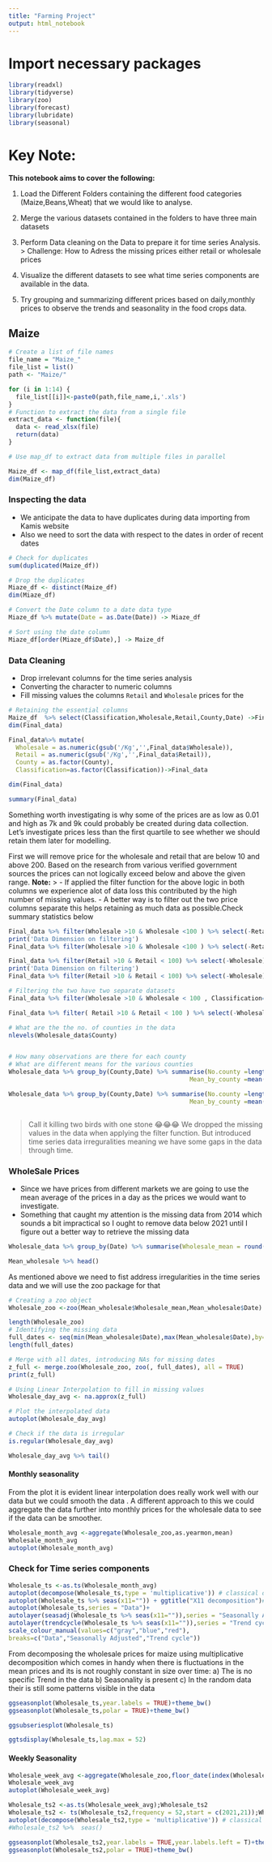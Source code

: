 ```yaml
---
title: "Farming Project"
output: html_notebook
---
```


# Import necessary packages

```r
library(readxl)
library(tidyverse)
library(zoo)
library(forecast)
library(lubridate)
library(seasonal)
```

# Key Note:

**This notebook aims to cover the following:**

1. Load the Different Folders containing the different food categories (Maize,Beans,Wheat) that we would like to analyse.

2. Merge the various datasets contained in the folders to have three main datasets

3. Perform Data cleaning on the Data to prepare it for time series Analysis. 
> Challenge: How to Adress the missing prices either retail or wholesale prices

4. Visualize the different datasets to see what time series components are available in the data.

5. Try grouping and summarizing different prices based on daily,monthly prices to observe the trends and seasonality in the food crops data.


## Maize

```r
# Create a list of file names
file_name = "Maize_"
file_list = list()
path <- "Maize/"

for (i in 1:14) {
  file_list[[i]]<-paste0(path,file_name,i,'.xls')
}
# Function to extract the data from a single file 
extract_data <- function(file){
  data <- read_xlsx(file)
  return(data)
}

# Use map_df to extract data from multiple files in parallel

Maize_df <- map_df(file_list,extract_data)
dim(Maize_df)
```


### Inspecting the data

- We anticipate the data to have duplicates during data importing from Kamis website
- Also we need to sort the data with respect to the dates in order of recent dates

```r
# Check for duplicates 
sum(duplicated(Maize_df))
```
```r
# Drop the duplicates
Miaze_df <- distinct(Maize_df)
dim(Miaze_df)

# Convert the Date column to a date data type
Miaze_df %>% mutate(Date = as.Date(Date)) -> Miaze_df

# Sort using the date column
Miaze_df[order(Miaze_df$Date),] -> Maize_df
```

### Data Cleaning 

- Drop irrelevant columns for the time series analysis
- Converting the character to numeric columns
- Fill missing values the columns `Retail` and `Wholesale` prices for the 

```r
# Retaining the essential columns 
Maize_df  %>% select(Classification,Wholesale,Retail,County,Date) ->Final_data
dim(Final_data)
```

```r
Final_data%>% mutate(
  Wholesale = as.numeric(gsub('/Kg','',Final_data$Wholesale)),
  Retail = as.numeric(gsub('/Kg','',Final_data$Retail)),
  County = as.factor(County),
  Classification=as.factor(Classification))->Final_data

dim(Final_data)
```




```r
summary(Final_data)
```
Something worth investigating is why some of the prices are as low as 0.01 and high as 7k and 9k could probably be created during data collection. Let's investigate prices less than the first quartile to see whether we should retain them later for modelling.

First we will remove price for the wholesale and retail that are below 10 and above 200. Based on the research from various verified government sources the prices can not logically exceed  below and above the given range.
**Note:**
>
- If applied the filter function for the above logic in both columns we experience alot of data loss this contributed by the high number of missing values.
- A better way is to filter out the two price columns separate this helps retaining as much data as possible.Check summary statistics below

```r
Final_data %>% filter(Wholesale >10 & Wholesale <100 ) %>% select(-Retail) %>% summary()
print('Data Dimension on filtering')
Final_data %>% filter(Wholesale >10 & Wholesale <100 ) %>% select(-Retail) %>% dim()
```



```r
Final_data %>% filter(Retail >10 & Retail < 100) %>% select(-Wholesale) %>% summary() #%>% head()
print('Data Dimension on filtering')
Final_data %>% filter(Retail >10 & Retail < 100) %>% select(-Wholesale) %>% dim() #%>% head()

```

```r
# Filtering the two have two separate datasets
Final_data %>% filter(Wholesale >10 & Wholesale < 100 , Classification=="White Maize") %>% select(-Retail)%>% filter(Date > as.Date("2021-01-01"))-> Wholesale_data

Final_data %>% filter( Retail >10 & Retail < 100 ) %>% select(-Wholesale)%>% filter(Date > as.Date("2021-01-01"))-> Retail_data

```



```r
# What are the the no. of counties in the data
nlevels(Wholesale_data$County)


# How many observations are there for each county
# What are different means for the various counties
Wholesale_data %>% group_by(County,Date) %>% summarise(No.county =length(County),
                                                  Mean_by_county =mean(Wholesale)) %>% arrange(desc(Date))

Wholesale_data %>% group_by(County,Date) %>% summarise(No.county =length(County),
                                                  Mean_by_county =mean(Wholesale), .groups = "drop_last") %>% arrange(desc(Date)) %>% filter(Date>= as.Date("2025-01-01") & Date< as.Date("2025-12-31") & (County=="Bungoma" | County== "Kakamega")) #%>% tail(400)



```


>
Call it killing two birds with one stone 😂😂😂 We dropped the missing values in the data when applying the filter function. But introduced time series data irreguralities meaning we have some gaps in the data through time. 

### WholeSale Prices

* Since we have prices from different markets we are going to use the mean average of the prices in a day as the prices we would want to investigate.
* Something that caught my attention is the missing data from 2014 which sounds a bit impractical so I ought to remove data below 2021 until I figure out  a better way to retrieve the missing data 


```r
Wholesale_data %>% group_by(Date) %>% summarise(Wholesale_mean = round(mean(Wholesale),2)) ->Mean_wholesale

Mean_wholesale %>% head()
```
As mentioned above we need to fist address irregularities in the time series data and we will use the zoo package for that

```r
# Creating a zoo object
Wholesale_zoo <-zoo(Mean_wholesale$Wholesale_mean,Mean_wholesale$Date)

length(Wholesale_zoo)
# Identifying the missing data
full_dates <- seq(min(Mean_wholesale$Date),max(Mean_wholesale$Date),by= 'day')
length(full_dates)

# Merge with all dates, introducing NAs for missing dates
z_full <- merge.zoo(Wholesale_zoo, zoo(, full_dates), all = TRUE)
print(z_full)

# Using Linear Interpolation to fill in missing values
Wholesale_day_avg <- na.approx(z_full)

# Plot the interpolated data
autoplot(Wholesale_day_avg)

# Check if the data is irregular
is.regular(Wholesale_day_avg) 

Wholesale_day_avg %>% tail()
```
#### Monthly seasonality
From the plot it is evident linear interpolation does really work well with our data but we could smooth the  data .
A different approach to this we could aggregate the data further into monthly prices for the wholesale data to see if the data can be smoother.

```r
Wholesale_month_avg <-aggregate(Wholesale_zoo,as.yearmon,mean)
Wholesale_month_avg
autoplot(Wholesale_month_avg)
```

### Check for Time series components
```r
Wholesale_ts <-as.ts(Wholesale_month_avg)
autoplot(decompose(Wholesale_ts,type = 'multiplicative')) # classical decomposition
autoplot(Wholesale_ts %>% seas(x11="")) + ggtitle("X11 decomposition")# X11 decomposition
autoplot(Wholesale_ts,series = "Data")+
autolayer(seasadj(Wholesale_ts %>% seas(x11="")),series = "Seasonally Adjusted") +
autolayer(trendcycle(Wholesale_ts %>% seas(x11="")),series = "Trend cycle") +
scale_colour_manual(values=c("gray","blue","red"), 
breaks=c("Data","Seasonally Adjusted","Trend cycle"))
```
From decomposing the wholesale prices for maize using multiplicative decomposition which comes in handy when there is  fluctuations in the mean prices and its is not roughly constant in size over time:
a) The is no specific Trend in the data
b) Seasonality is present
c) In the random data their is still some patterns visible in the data

```r
ggseasonplot(Wholesale_ts,year.labels = TRUE)+theme_bw()
ggseasonplot(Wholesale_ts,polar = TRUE)+theme_bw()
```

```r
ggsubseriesplot(Wholesale_ts)
```



```r
ggtsdisplay(Wholesale_ts,lag.max = 52)
```


#### Weekly Seasonality

```r
Wholesale_week_avg <-aggregate(Wholesale_zoo,floor_date(index(Wholesale_zoo), "week"),mean)
Wholesale_week_avg
autoplot(Wholesale_week_avg)
```




```r
Wholesale_ts2 <-as.ts(Wholesale_week_avg);Wholesale_ts2
Wholesale_ts2 <- ts(Wholesale_ts2,frequency = 52,start = c(2021,21));Wholesale_ts2
autoplot(decompose(Wholesale_ts2,type = 'multiplicative')) # classical decomposition
#Wholesale_ts2 %>%  seas()

```



```r
ggseasonplot(Wholesale_ts2,year.labels = TRUE,year.labels.left = T)+theme_bw()
ggseasonplot(Wholesale_ts2,polar = TRUE)+theme_bw()
```











































